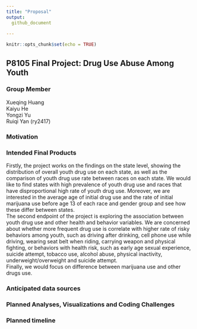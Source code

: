 ```yaml
---
title: "Proposal"
output: 
  github_document
    
---
```


```r
knitr::opts_chunk$set(echo = TRUE)
```

## P8105 Final Project: Drug Use Abuse Among Youth
### Group Member
Xueqing Huang\
Kaiyu He\
Yongzi Yu\
Ruiqi Yan (ry2417)\

### Motivation


### Intended Final Products
Firstly, the project works on the findings on the state level, showing the distribution of overall youth drug use on each state, as well as the comparison of youth drug use rate between races on each state. We would like to find states with high prevalence of youth drug use and races that have disproportional high rate of youth drug use. Moreover, we are interested in the average age of initial drug use and the rate of initial marijuana use before age 13 of each race and gender group and see how these differ between states.\
The second endpoint of the project is exploring the association between youth drug use and other health and behavior variables. We are concerned about whether more frequent drug use is correlate with higher rate of risky behaviors among youth, such as driving after drinking, cell phone use while driving, wearing seat belt when riding, carrying weapon and physical fighting, or behaviors with health risk, such as early age sexual experience, suicide attempt, tobacco use, alcohol abuse, physical inactivity, underweight/overweight and suicide attempt.\
Finally, we would focus on difference between marijuana use and other drugs use. 

### Anticipated data sources

### Planned Analyses, Visualizations and Coding Challenges

### Planned timeline

